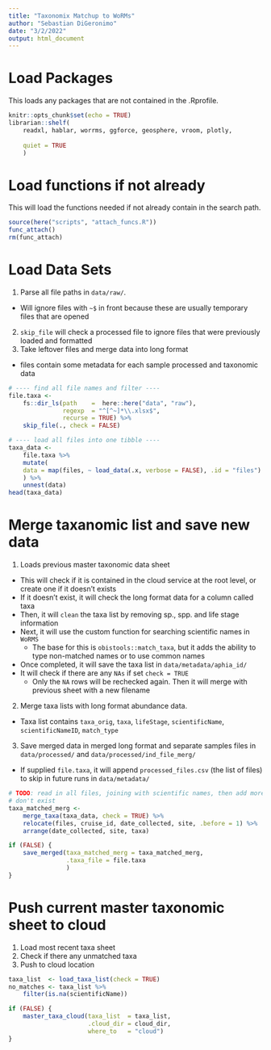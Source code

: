 ```yaml
---
title: "Taxonomix Matchup to WoRMs"
author: "Sebastian DiGeronimo"
date: "3/2/2022"
output: html_document
---
```

# Load Packages
This loads any packages that are not contained in the .Rprofile.
```r
knitr::opts_chunk$set(echo = TRUE)
librarian::shelf(
    readxl, hablar, worrms, ggforce, geosphere, vroom, plotly,
    
    quiet = TRUE
    )
```

# Load functions if not already
This will load the functions needed if not already contain in the search path.
```r
source(here("scripts", "attach_funcs.R"))
func_attach()
rm(func_attach)
```

# Load Data Sets
1. Parse all file paths in `data/raw/`. 
- Will ignore files with `~$` in front because these are usually temporary files that are opened
2. `skip_file` will check a processed file to ignore files that were previously loaded and formatted
3. Take leftover files and merge data into long format
- files contain some metadata for each sample processed and taxonomic data
```r
# ---- find all file names and filter ----
file.taxa <- 
    fs::dir_ls(path    =  here::here("data", "raw"),
               regexp  = "^[^~]*\\.xlsx$",
               recurse = TRUE) %>%
    skip_file(., check = FALSE)

# ---- load all files into one tibble ----
taxa_data <-
    file.taxa %>%
    mutate(
    data = map(files, ~ load_data(.x, verbose = FALSE), .id = "files")
    ) %>%
    unnest(data)
head(taxa_data)
```
# Merge taxanomic list and save new data
1. Loads previous master taxonomic data sheet
- This will check if it is contained in the cloud service at the root level, or create one if it doesn't exists
- If it doesn't exist, it will check the long format data for a column called taxa
- Then, it will `clean` the taxa list by removing sp., spp. and life stage information
- Next, it will use the custom function for searching scientific names in `WoRMS`
    - The base for this is `obistools::match_taxa`, but it adds the ability to type non-matched names or to use common names
- Once completed, it will save the taxa list in `data/metadata/aphia_id/` 
- It will check if there are any `NAs` if set `check = TRUE`
    - Only the `NA` rows will be rechecked again. Then it will merge with previous sheet with a new filename 

2. Merge taxa lists with long format abundance data.
- Taxa list contains `taxa_orig`, `taxa`, `lifeStage`, `scientificName`, `scientificNameID`, `match_type`

3. Save merged data in merged long format and separate samples files in `data/processed/` and `data/processed/ind_file_merg/` 
- If supplied `file.taxa`, it will append `processed_files.csv` (the list of files) to skip in future runs in `data/metadata/`
```r
# TODO: read in all files, joining with scientific names, then add more if they 
# don't exist
taxa_matched_merg <- 
    merge_taxa(taxa_data, check = TRUE) %>%
    relocate(files, cruise_id, date_collected, site, .before = 1) %>%
    arrange(date_collected, site, taxa)

if (FALSE) {
    save_merged(taxa_matched_merg = taxa_matched_merg, 
                .taxa_file = file.taxa
                )
}
```

# Push current master taxonomic sheet to cloud
1. Load most recent taxa sheet
2. Check if there any unmatched taxa
3. Push to cloud location
```r
taxa_list  <- load_taxa_list(check = TRUE) 
no_matches <- taxa_list %>%
    filter(is.na(scientificName))

if (FALSE) {
    master_taxa_cloud(taxa_list  = taxa_list, 
                      .cloud_dir = cloud_dir, 
                      where_to   = "cloud")
}
```

